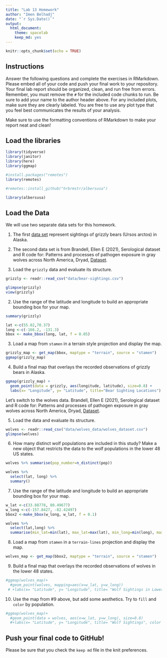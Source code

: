 ```yaml
---
title: "Lab 13 Homework"
author: "Imen Belhadj"
date: "`r Sys.Date()`"
output:
  html_document: 
    theme: spacelab
    keep_md: yes
---
```


```r
knitr::opts_chunk$set(echo = TRUE)
```

## Instructions
Answer the following questions and complete the exercises in RMarkdown. Please embed all of your code and push your final work to your repository. Your final lab report should be organized, clean, and run free from errors. Remember, you must remove the `#` for the included code chunks to run. Be sure to add your name to the author header above. For any included plots, make sure they are clearly labeled. You are free to use any plot type that you feel best communicates the results of your analysis.  

Make sure to use the formatting conventions of RMarkdown to make your report neat and clean!  

## Load the libraries  
```r
library(tidyverse)
library(janitor)
library(here)
library(ggmap)
``` 

```r
#install.packages("remotes")
library(remotes)
```
```r
#remotes::install_github("hrbrmstr/albersusa")
```

```r
library(albersusa)
```

## Load the Data
We will use two separate data sets for this homework.  

1. The first [data set](https://rcweb.dartmouth.edu/~f002d69/workshops/index_rspatial.html) represent sightings of grizzly bears (Ursos arctos) in Alaska.  

2. The second data set is from Brandell, Ellen E (2021), Serological dataset and R code for: Patterns and processes of pathogen exposure in gray wolves across North America, Dryad, [Dataset](https://doi.org/10.5061/dryad.5hqbzkh51).  

1. Load the `grizzly` data and evaluate its structure.  
```r
grizzly <- readr::read_csv("data/bear-sightings.csv") 
```
```r
glimpse(grizzly)
view(grizzly)
```

2. Use the range of the latitude and longitude to build an appropriate bounding box for your map.  
```r
summary(grizzly)
```
```r
lat <-c(55.02,70.37)
long <-c(-166.2, -131.3)
bbox <- make_bbox(long, lat, f = 0.05)
```

3. Load a map from `stamen` in a terrain style projection and display the map.  
```r
grizzly_map <- get_map(bbox, maptype = "terrain", source = "stamen")
ggmap(grizzly_map)
```


4. Build a final map that overlays the recorded observations of grizzly bears in Alaska.  
```r
ggmap(grizzly_map) + 
  geom_point(data = grizzly, aes(longitude, latitude), size=0.8) +
  labs(x= "Longitude", y= "Latitude", title="Bear Sighting Locations")
```
Let's switch to the wolves data. Brandell, Ellen E (2021), Serological dataset and R code for: Patterns and processes of pathogen exposure in gray wolves across North America, Dryad, [Dataset](https://doi.org/10.5061/dryad.5hqbzkh51).  

5. Load the data and evaluate its structure.  
```r
wolves <- readr::read_csv("data/wolves_data/wolves_dataset.csv")
glimpse(wolves)
```
6. How many distinct wolf populations are included in this study? Make a new object that restricts the data to the wolf populations in the lower 48 US states.  
```r
wolves %>% summarise(pop_number=n_distinct(pop))  
```
```r
wolves %>% 
  select(lat, long) %>% 
  summary() 
```
7. Use the range of the latitude and longitude to build an appropriate bounding box for your map.  
```r
w_lat <-c(33.88778, 80.49677)
w_long <-c(-157.8427, -82.42497)
bbox2 <-make_bbox(w_long, w_lat, f = 0.1)
```

```r
wolves %>% 
  select(lat,long) %>% 
  summarise(min_lat=min(lat), max_lat=max(lat), min_long=min(long), max_long=max(long))
```


8.  Load a map from `stamen` in a `terrain-lines` projection and display the map.  
```r
wolves_map <- get_map(bbox2, maptype = "terrain", source = "stamen")
```

9. Build a final map that overlays the recorded observations of wolves in the lower 48 states.  
```r
#ggmap(wolves_map)+
  #geom_point(wolves, mapping=aes(x=w_lat, y=w_long)) 
 # +labs(x= "Latitude", y= "Longitude", title= "Wolf Sightings in Lower 48 States")
```
10. Use the map from #9 above, but add some aesthetics. Try to `fill` and `color` by population.  

```r
#ggmap(wolves_map)+
  #geom_point(data = wolves, aes(x=w_lat, y=w_long), size=0.8) 
  #+labs(x= "Latitude", y= "Longitude", title= "Wolf Sightings", color = "black", fill = "peachpuff1")
```


## Push your final code to GitHub!
Please be sure that you check the `keep md` file in the knit preferences. 